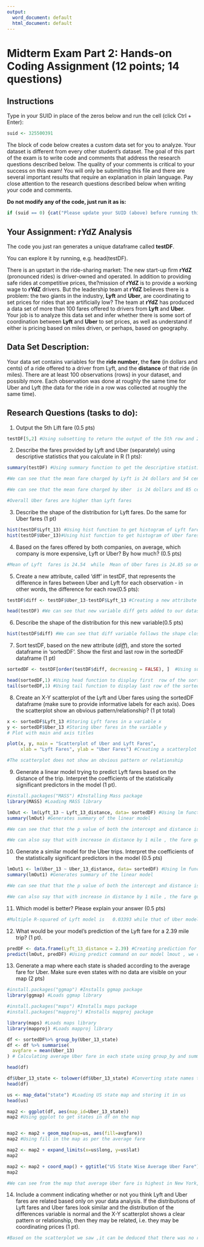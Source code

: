 ---
output:
  word_document: default
  html_document: default
---
# Midterm Exam Part 2: Hands-on Coding Assignment (12 points; 14 questions)

## Instructions

Type in your SUID in place of the zeros below and run the cell (click Ctrl + Enter):


```{r}
suid <- 325500391
```

The block of code below creates a custom data set for you to analyze. Your dataset is different from every other student's dataset. The goal of this part of the exam is to write code and comments that address the research questions described below. The quality of your comments is critical to your success on this exam! You will only be submitting this file and there are several important results that require an explanation in plain language. Pay close attention to the research questions described below when writing your code and comments.

**Do not modify any of the code, just run it as is:**

```{r}
if (suid == 0) {cat("Please update your SUID (above) before running this code.")} else {cat(paste("Lyft/Uber Fare Comparison Study Number:",suid,"\n")); set.seed(suid); grp1id <- paste("Lyft",substr(as.hexmode(suid),1,2),sep="_"); grp2id <- paste("Uber",substr(as.hexmode(suid),1,2),sep="_"); ssize <- floor(runif(n=1,min=100,max=140)); driver <- 1:ssize; base <-round(rnorm(n=ssize,mean=25,sd=5), digits=2);lyft <- round(rowMeans(cbind(base, runif(ssize,min=15,max=35))),digits=2);if ((suid %% 2)==1) {uber <- round(rowMeans(cbind(base, runif(ssize,min=10,max=40))),digits=2) } else { uber <- round(rowMeans(cbind( base + rexp(n=ssize,rate=0.25), rnorm(n=ssize,mean=25,sd=5))),digits=2)}; testDF <- data.frame(driver,lyft,uber);cat(paste("Sample size for this study:",ssize)); t1 <- testDF[,3] + 0.25*rnorm(n=ssize, (mean(testDF[,3])),sd=5);t <-testDF[,2] + 1.1*rnorm(n=ssize,mean(testDF[,2]),sd=20); t[ t < 0] <- 0;t1[ t1 < 0] <- 0;testDF <- data.frame(driver,lyft,uber, t, t1);if ((suid %% 2)==1) {states <- c("New York", "Texas", "Texas", "Florida")}else {states <- c("California", "California","Texas", "Georgia") }; testDF$tmp1 <- sample(states, nrow(testDF), replace=TRUE); testDF$tmp2 <- testDF$tmp1;rm(states);names(testDF)[2]<-grp1id; names(testDF)[3]<-grp2id;names(testDF)[5]<-paste0(grp2id, "_distance");names(testDF)[4]<-paste0(grp1id, "_distance");names(testDF)[7]<-paste0(grp2id, "_state");names(testDF)[6]<-paste0(grp1id, "_state"); rm(base); rm(lyft); rm(uber); rm(ssize); rm(grp1id); rm(grp2id); rm(driver); rm(t); rm(t1)}
```
## Your Assignment: rYdZ Analysis
The code you just ran generates a unique dataframe called **testDF**. 

You can explore it by running, e.g. head(testDF). 

There is an upstart in the ride-sharing market: The new start-up firm **rYdZ** (pronounced rides) is driver-owned and operated. In addition to providing safe rides at competitive prices, the?mission of **rYdZ** is to provide a working wage to **rYdZ** drivers. But the leadership team at **rYdZ** believes there is a problem: the two giants in the industry, **Lyft** and **Uber**, are coordinating to set prices for rides that are artificially low? The team at **rYdZ** has produced a data set of more than 100 fares offered to drivers from **Lyft** and **Uber**. Your job is to analyze this data set and infer whether there is some sort of coordination between **Lyft** and **Uber** to set prices, as well as understand if either is pricing based on miles driven, or perhaps, based on geography.

## Data Set Description: 
Your data set contains variables for the **ride number**, the **fare** (in dollars and cents) of a ride offered to a driver from Lyft, and the **distance** of that ride (in miles). There are at least 100 observations (rows) in your dataset, and possibly more. Each observation was done at roughly the same time for Uber and Lyft (the data for the ride in a row was collected at roughly the same time).

## Research Questions (tasks to do):


1.	Output the 5th Lift fare (0.5 pts)
```{r}
testDF[5,2] #Using subsetting to return the output of the 5th row and 2nd column which contains 5th Lift fare.Here 5 is the row number and 2 is the column number
```

2.	Describe the fares provided by Lyft and Uber (separately) using descriptive statistics that you calculate in R (1 pts):
```{r}
summary(testDF) #Using summary function to get the descriptive statistics of the entire dataframe.

#We can see that the mean fare charged by Lyft is 24 dollars and 54 cents .The maximum fare charged by Lyft is 33.45 and minimum fare charged is 13.39

#We can see that the mean fare charged by Uber  is 24 dollars and 85 cents .The maximum fare charged by Uber  is 46.59 and minimum fare charged is 18.39

#Overall Uber fares are higher than Lyft fares
```

3. Describe the shape of the distribution for Lyft fares. Do the same for Uber fares (1 pt)
```{r}
hist(testDF$Lyft_13) #Using hist function to get histogram of Lyft fares and we can see that the distribution is close to normal distribution
hist(testDF$Uber_13)#Using hist function to get histogram of Uber fares and we can see that distribution is close to normal distribution
```

4.	Based on the fares offered by both companies, on average, which company is more expensive, Lyft or Uber? By how much? (0.5 pts)
```{r}
#Mean of Lyft  fares is 24.54  while  Mean of Uber fares is 24.85 so on an average Uber is more expensive by 31 cents
```

5.	Create a new attribute, called 'diff' in testDF, that represents the difference in fares between Uber and Lyft for each observation - in other words, the difference for each row(0.5 pts):
```{r}
testDF$diff <- testDF$Uber_13-testDF$Lyft_13 #Creating a new attribute diff in testDF which is the difference in fares between Uber and Lyft for each observation

head(testDF) #We can see that new variable diff gets added to our dataset DF

```

6. Describe the shape of the distribution for this new variable(0.5 pts)
```{r}
hist(testDF$diff) #We can see that diff variable follows the shape close to normal distribution
```

7. Sort testDF, based on the new attribute (*diff*), and store the sorted dataframe in 'sortedDF'. Show the first and last row in the sortedDF dataframe (1 pt)
```{r}
sortedDF <- testDF[order(testDF$diff, decreasing = FALSE), ]  #Using subsetting and order function to sort the diff variable in the dataframe testDF in ascending order and storing the output in the variable sortedDF

head(sortedDF,1) #Using head function to display first  row of the sorted dataframe
tail(sortedDF,1) #Using tail function to display last row of the sorted dataframe
```

8.	Create an X-Y scatterplot of the Lyft and Uber fares using the sortedDF dataframe (make sure to provide informative labels for each axis).  Does the scatterplot show an obvious pattern/relationship? (1 pt total)
```{r}
x <- sortedDF$Lyft_13 #Storing Lyft fares in a variable x
y <- sortedDF$Uber_13 #Storing Uber fares in the variable y
# Plot with main and axis titles

plot(x, y, main = "Scatterplot of Uber and Lyft Fares",
     xlab = "Lyft Fares", ylab = "Uber Fares") #Creating a scatterplot of Lyft and Uber Fares with Lyft fares on the X-axis ,Uber Fares on the Y axis and giving titles and subtitles to the scatterplot

#The scatterplot does not show an obvious pattern or relationship
```

9.	Generate a linear model trying to predict Lyft fares based on the distance of the trip. Interpret the coefficients of the statistically significant predictors in the model (1 pt).
```{r}
#install.packages("MASS") #Installing Mass package
library(MASS) #Loading MASS library

lmOut <- lm(Lyft_13 ~ Lyft_13_distance, data= sortedDF) #Using lm function to create a linear model where Lyft fares is the dependent variable and distance of the trip is the independent variable.These variables are coming from the sortedDF dataframe
summary(lmOut) #Generates summary of the linear model

#We can see that that the p value of both the intercept and distance is less than 0.05 so both are statistically significant.

#We can also say that with increase in distance by 1 mile , the fare goes up by 0.03350 dollars

```

10. Generate a similar model for the Uber trips. Interpret the coefficients of the statistically significant predictors in the model (0.5 pts)
```{r}
lmOut1 <- lm(Uber_13 ~ Uber_13_distance, data= sortedDF) #Using lm function to create a linear model where Uber fare is the dependent variable and distance of the trip is the independent variable.These variables are coming from the sortedDF dataframe
summary(lmOut1) #Generates summary of the linear model

#We can see that that the p value of both the intercept and distance is less than 0.05 so both are statistically significant.

#We can also say that with increase in distance by 1 mile , the fare goes up by 0.96827 dollars
```

11.	Which model is better? Please explain your answer (0.5 pts)
```{r}
#Multiple R-squared of Lyft model is   0.03393 while that of Uber model is 0.9446 .Also p value of the overall equation of lmout is higher than p value of the F-statistic of lmout1 so lmout1 is a better model. We can also say that 94.46% of the change in Uber Fare is explained by change in distance , while only 3% of the change in Lyft fares is explained by the change in distance so lmout1 is a far better model
```

12.	What would be your model's prediction of the Lyft fare for a 2.39 mile trip? (1 pt).
```{r}
predDF <- data.frame(Lyft_13_distance = 2.39) #Creating prediction for distance =2.39 miles and storing it in predDF
predict(lmOut, predDF) #Using predict command on our model lmout , we can see that the fare prediction for distance of 2.39 miles is 23.00 Dollars
```

13.	Generate a map where each state is shaded according to the average fare for Uber. Make sure even states with no data are visible on your map (2 pts)
```{r}
#install.packages("ggmap") #Installs ggmap package
library(ggmap) #Loads ggmap library

#install.packages("maps") #Installs maps package
#install.packages("mapproj") #Installs mapproj package

library(maps) #Loads maps library
library(mapproj) #Loads mapproj library

df <- sortedDF%>% group_by(Uber_13_state)
df <- df %>% summarise(
  avgfare = mean(Uber_13) 
) # Calculating average Uber fare in each state using group_by and summarise function

head(df)

df$Uber_13_state <- tolower(df$Uber_13_state) #Converting state names to lower case using tolower function and overwriting Uber_13_state column
head(df)

us <- map_data("state") #Loading US state map and storing it in us
head(us)

map2 <- ggplot(df, aes(map_id=Uber_13_state))
map2 #Using ggplot to get states in df on the map


map2 <- map2 + geom_map(map=us, aes(fill=avgfare))
map2 #Using fill in the map as per the average fare

map2 <- map2 + expand_limits(x=us$long, y=us$lat)
map2

map2 <- map2 + coord_map() + ggtitle("US State Wise Average Uber Fare")
map2

#We can see from the map that average Uber fare is highest in New York,then Texas and then Florida

```

14.	Include a comment indicating whether or not you think Lyft and Uber fares are related based only on your data analysis. If the distributions of Lyft fares and Uber fares look similar and the distribution of the differences variable is normal and the X-Y scatterplot shows a clear pattern or relationship, then they may be related, i.e. they may be coordinating prices (1 pt).
```{r}
#Based on the scatterplot we saw ,it can be deduced that there was no relationship or significant pattern that was seen between Uber and Lyft Fares and hence they are not corrdinating prices.Also the distribution of the difference in Uber and Lyft fares follows close to a normal distribution 
```
